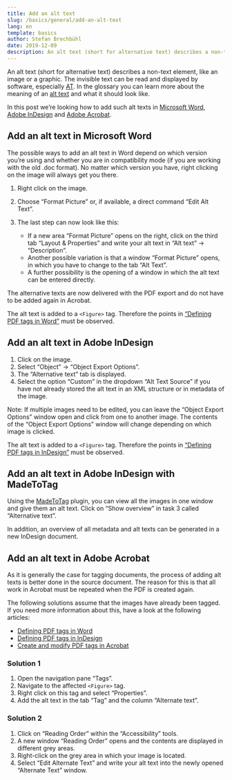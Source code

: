 ```yaml
---
title: Add an alt text
slug: /basics/general/add-an-alt-text
lang: en
template: basics
author: Stefan Brechbühl
date: 2019-12-09
description: An alt text (short for alternative text) describes a non-text element, like an image or a graphic. The invisible text can be read and displayed by software, especially AT. In this post we’re looking how to add such alt texts in Microsoft Word, Adobe InDesign and Adobe Acrobat.
---
```


An alt text (short for alternative text) describes a non-text element, like an image or a graphic. The invisible text can be read and displayed by software, especially [AT](/glossary/#assistive-technology). In the glossary you can learn more about the meaning of an [alt text](/glossary/#alt-text) and what it should look like.

In this post we’re looking how to add such alt texts in [Microsoft Word](#add-an-alt-text-in-microsoft-word), [Adobe InDesign](#add-an-alt-text-in-adobe-indesign) and [Adobe Acrobat](#add-an-alt-text-in-adobe-acrobat).

## Add an alt text in Microsoft Word

The possible ways to add an alt text in Word depend on which version you’re using and whether you are in compatibility mode (if you are working with the old .doc format). No matter which version you have, right clicking on the image will always get you there.

1. Right click on the image.
2. Choose “Format Picture” or, if available, a direct command “Edit Alt Text”.
3. The last step can now look like this:
	    
	- If a new area “Format Picture” opens on the right, click on the third tab “Layout & Properties” and write your alt text in “Alt text” → “Description”.
	- Another possible variation is that a window “Format Picture” opens, in which you have to change to the tab “Alt Text”.
	- A further possibility is the opening of a window in which the alt text can be entered directly.

The alternative texts are now delivered with the PDF export and do not have to be added again in Acrobat.

The alt text is added to a `<Figure>` tag. Therefore the points in [“Defining PDF tags in Word”](/basics/word/defining-pdf-tags-in-word/) must be observed.

## Add an alt text in Adobe InDesign

1. Click on the image.
2. Select “Object” → “Object Export Options”.
3. The “Alternative text” tab is displayed.
4. Select the option “Custom” in the dropdown “Alt Text Source” if you have not already stored the alt text in an XML structure or in metadata of the image.

Note: If multiple images need to be edited, you can leave the “Object Export Options” window open and click from one to another image. The contents of the “Object Export Options” window will change depending on which image is clicked.

The alt text is added to a `<Figure>` tag. Therefore the points in [“Defining PDF tags in InDesign”](/basics/indesign/defining-pdf-tags-in-indesign/) must be observed.

## Add an alt text in Adobe InDesign with MadeToTag

Using the [MadeToTag](https://www.axaio.com/doku.php/en:products:madetotag) plugin, you can view all the images in one window and give them an alt text. Click on “Show overview” in task 3 called “Alternative text”.

In addition, an overview of all metadata and alt texts can be generated in a new InDesign document.

## Add an alt text in Adobe Acrobat

As it is generally the case for tagging documents, the process of adding alt texts is better done in the source document. The reason for this is that all work in Acrobat must be repeated when the PDF is created again.

The following solutions assume that the images have already been tagged. If you need more information about this, have a look at the following articles:

- [Defining PDF tags in Word](/basics/word/defining-pdf-tags-in-word/)
- [Defining PDF tags in InDesign](/basics/indesign/defining-pdf-tags-in-indesign/)
- [Create and modify PDF tags in Acrobat](/basics/acrobat/create-and-modify-pdf-tags-in-acrobat/)

### Solution 1

1. Open the navigation pane “Tags”.
2. Navigate to the affected `<Figure>` tag.
3. Right click on this tag and select “Properties”.
4. Add the alt text in the tab “Tag” and the column “Alternate text”.

### Solution 2

1. Click on “Reading Order” within the “Accessibility” tools.
2. A new window “Reading Order” opens and the contents are displayed in different grey areas.
3. Right-click on the grey area in which your image is located.
4. Select “Edit Alternate Text” and write your alt text into the newly opened “Alternate Text” window.